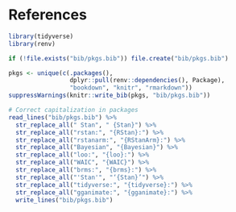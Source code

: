 # References {-}

```r
library(tidyverse)
library(renv)

if (!file.exists("bib/pkgs.bib")) file.create("bib/pkgs.bib")

pkgs <- unique(c(.packages(),
                 dplyr::pull(renv::dependencies(), Package),
                 "bookdown", "knitr", "rmarkdown"))
suppressWarnings(knitr::write_bib(pkgs, "bib/pkgs.bib"))

# Correct capitalization in packages
read_lines("bib/pkgs.bib") %>%
  str_replace_all(" Stan", " {Stan}") %>%
  str_replace_all("rstan:", "{RStan}:") %>%
  str_replace_all("rstanarm:", "{RStanArm}:") %>%
  str_replace_all("Bayesian", "{Bayesian}") %>%
  str_replace_all("loo:", "{loo}:") %>%
  str_replace_all("WAIC", "{WAIC}") %>%
  str_replace_all("brms:", "{brms}:") %>%
  str_replace_all("'Stan'", "‘{Stan}’") %>%
  str_replace_all("tidyverse:", "{tidyverse}:") %>%
  str_replace_all("gganimate:", "{gganimate}:") %>%
  write_lines("bib/pkgs.bib")
```

<div id='refs'></div>

